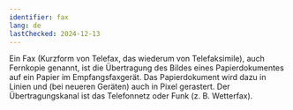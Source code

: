 ```yaml
---
identifier: fax
lang: de
lastChecked: 2024-12-13
---
```


Ein Fax (Kurzform von Telefax, das wiederum von Telefaksimile), auch Fernkopie genannt, ist die Übertragung des Bildes eines Papierdokumentes auf ein Papier im Empfangsfaxgerät. Das Papierdokument wird dazu in Linien und (bei neueren Geräten) auch in Pixel gerastert. Der Übertragungskanal ist das Telefonnetz oder Funk (z. B. Wetterfax).